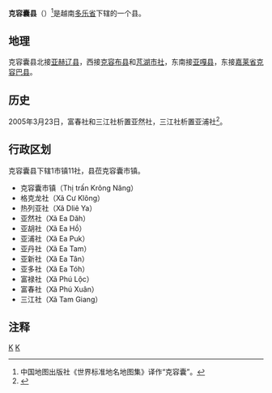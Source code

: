 {{Infobox Settlement
|name                   = 克容囊县
|settlement_type        = 县
|official_name          = 
|other_name             = 
|native_name            = {{lang|vi|Huyện Krông Năng}}
|nickname               = 
|motto                  = 
|image_skyline          = 
|imagesize              = 
|image_caption          = 
|image_flag             = 
|flag_size              = 
|image_seal             = 
|seal_size              = 
|image_shield           = 
|shield_size            = 
|image_blank_emblem     = 
|blank_emblem_size      = 
|image_map              = {{Infobox mapframe|frame-width=250|zoom=10}}
|mapsize                = 
|map_caption            = 
|image_map1             = 
|mapsize1               = 
|map_caption1           = 
|pushpin_map            = Vietnam
|pushpin_label_position = bottom
|pushpin_map_caption    = 
|pushpin_map1           = 
|pushpin_label_position1= 
|pushpin_map_caption1   = 
|subdivision_type       = 国家
|subdivision_name       = {{flag|Vietnam}}
|subdivision_type1      = [[越南行政区划|省]]
|subdivision_name1      = [[多乐省|多乐省]]
|subdivision_type2      = 行政区划
|subdivision_name2      = 1市镇11社
|subdivision_type3      = 
|subdivision_name3      = 
|seat_type              = 县莅
|seat                   = {{link-vi|克容囊市镇|Krông Năng (thị trấn)}}
|government_type        = 
|leader_title           = 
|leader_name            = 
|leader_title1          = 
|leader_name1           = 
|established_title      = 
|established_date       = 
|area_magnitude         = 
|unit_pref              = 
|area_footnotes         = 
|area_total_km2         = 641.79
|area_land_km2          = 
|area_water_km2         = 
|area_water_percent     = 
|area_urban_km2         = 
|area_metro_km2         = 
|population_as_of       = 2017年
|population_footnotes   = 
|population_note        = 
|population_total       = 124577
|population_density_km2 = auto
|population_metro             = 
|population_density_metro_km2 = 
|population_urban             = 
|population_density_urban_km2 = 
|timezone               = [[越南标准时间|越南标准时间]]
|utc_offset             = +7
|elevation_footnotes    = 
|elevation_m            = 
|coor_type              = 
|coordinates            = 
|postal_code_type       = 
|postal_code            = 
|area_code              = 
|website                = [http://krongnang.daklak.gov.vn 克容囊县电子信息门户网站]
|footnotes              = 
}}
'''克容囊县'''（{{vie|v='''Huyện Krông Năng'''}}）<ref>中国地图出版社《世界标准地名地图集》译作“克容囊”。</ref>是越南[[多乐省|多乐省]]下辖的一个县。

==地理==
克容囊县北接[[亚赫辽县|亚赫辽县]]，西接[[克容布县|克容布县]]和[[芃湖市社|芃湖市社]]，东南接[[亚嘎县|亚嘎县]]，东接[[嘉莱省|嘉莱省]][[克容巴县|克容巴县]]。

==历史==
2005年3月23日，富春社和三江社析置亚然社，三江社析置亚浦社<ref>{{Cite web |url=https://thuvienphapluat.vn/van-ban/Bo-may-hanh-chinh/Nghi-dinh-40-2005-ND-CP-dieu-chinh-dia-gioi-hanh-chinh-thanh-lap-xa-thuoc-huyen-Krong-Ana-Ea-Kar-Krong-Nang-tinh-Dak-Lak-52961.aspx |title=Nghị định 40/2005/NĐ-CP về việc điều chỉnh địa giới hành chính, thành lập xã thuộc các huyện Krông Ana, Ea Kar, Krông Năng, tỉnh Đắk Lắk |accessdate=2020-04-26 |archive-date=2020-06-29 |archive-url=https://web.archive.org/web/20200629233220/https://thuvienphapluat.vn/van-ban/Bo-may-hanh-chinh/Nghi-dinh-40-2005-ND-CP-dieu-chinh-dia-gioi-hanh-chinh-thanh-lap-xa-thuoc-huyen-Krong-Ana-Ea-Kar-Krong-Nang-tinh-Dak-Lak-52961.aspx |dead-url=no }}</ref>。

==行政区划==
克容囊县下辖1市镇11社，县莅克容囊市镇。
*克容囊市镇（Thị trấn Krông Năng）
*格克龙社（Xã Cư Klông）
*热列亚社（Xã Dliê Ya）
*亚然社（Xã Ea Dăh）
*亚胡社（Xã Ea Hồ）
*亚浦社（Xã Ea Puk）
*亚丹社（Xã Ea Tam）
*亚新社（Xã Ea Tân）
*亚多社（Xã Ea Tóh）
*富禄社（Xã Phú Lộc）
*富春社（Xã Phú Xuân）
*三江社（Xã Tam Giang）

==注释==
{{reflist}}

{{多乐省行政区划}}
{{越南西原之县市镇区域划分}}

[[Category:越南县份|K]]
[[Category:多乐省|K]]